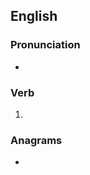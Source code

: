 ==English==

===Pronunciation===
* {{IPA|/kɹuːnd/|lang=en}}

===Verb===
{{head|en|verb form}}

# {{en-past of|croon}}

===Anagrams===
* {{anagrams|en|decoron}}